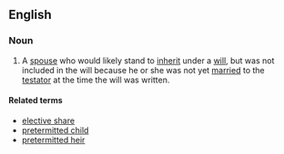 ==English==
===Noun===
{{wikipedia}}
{{en-noun|head=[[pretermitted]] [[spouse]]}}
# {{context|legal}} A [[spouse]] who would likely stand to [[inherit]] under a [[will]], but was not included in the will because he or she was not yet [[married]] to the [[testator]] at the time the will was written.

====Related terms====
*[[elective share]]
*[[pretermitted child]]
*[[pretermitted heir]]